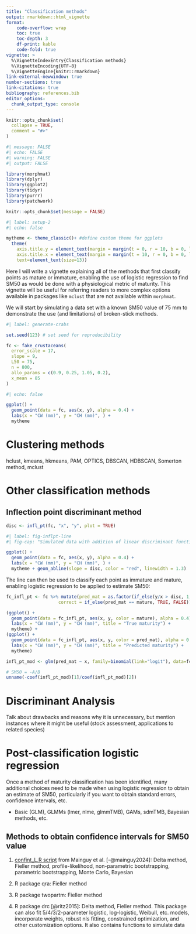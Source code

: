 ```yaml
---
title: "Classification methods"
output: rmarkdown::html_vignette
format: 
    code-overflow: wrap
    toc: true
    toc-depth: 3
    df-print: kable
    code-fold: true
vignette: >
  %\VignetteIndexEntry{Classification methods}
  %\VignetteEncoding{UTF-8}
  %\VignetteEngine{knitr::rmarkdown}
link-external-newwindow: true 
number-sections: true
link-citations: true
bibliography: references.bib
editor_options: 
  chunk_output_type: console
---
```


```r
knitr::opts_chunk$set(
  collapse = TRUE,
  comment = "#>"
)
```

```r
#| message: FALSE
#| echo: FALSE
#| warning: FALSE
#| output: FALSE

library(morphmat)
library(dplyr)
library(ggplot2)
library(tidyr)
library(purrr)
library(patchwork)

knitr::opts_chunk$set(message = FALSE)
```

```r
#| label: setup-2
#| echo: false

mytheme <- theme_classic()+ #define custom theme for ggplots
  theme(
    axis.title.y = element_text(margin = margin(t = 0, r = 10, b = 0, l = 0)),
    axis.title.x = element_text(margin = margin(t = 10, r = 0, b = 0, l = 0)),
    text=element_text(size=13))
```

Here I will write a vignette explaining all of the methods that first classify points as mature or immature, enabling the use of logistic regression to find SM50 as would be done with a physiological metric of maturity. This vignette will be useful for referring readers to more complex options available in packages like `mclust` that are not available within `morphmat`.

We will start by simulating a data set with a known SM50 value of 75 mm to demonstrate the use (and limitations) of broken-stick methods.
```r
#| label: generate-crabs

set.seed(123) # set seed for reproducibility

fc <- fake_crustaceans(
  error_scale = 17,
  slope = 9,
  L50 = 75,
  n = 800,
  allo_params = c(0.9, 0.25, 1.05, 0.2),
  x_mean = 85
)
```

```r
#| echo: false

ggplot() +
  geom_point(data = fc, aes(x, y), alpha = 0.4) +
  labs(x = "CW (mm)", y = "CH (mm)", ) +
  mytheme
```

# Clustering methods

hclust, kmeans, hkmeans, PAM, OPTICS, DBSCAN, HDBSCAN, Somerton method, mclust

# Other classification methods

## Inflection point discriminant method

```r
disc <- infl_pt(fc, "x", "y", plot = TRUE)
```

```r
#| label: fig-inflpt-line
#| fig-cap: "Simulated data with addition of linear discriminant function identified via the inflection point method"

ggplot() +
  geom_point(data = fc, aes(x, y), alpha = 0.4) +
  labs(x = "CW (mm)", y = "CH (mm)", ) +
  mytheme + geom_abline(slope = disc, color = "red", linewidth = 1.3)
```

The line can then be used to classify each point as immature and mature, enabling logistic regression to be applied to estimate SM50:
```r
fc_infl_pt <- fc %>% mutate(pred_mat = as.factor(if_else(y/x > disc, 1, 0)),
                    correct = if_else(pred_mat == mature, TRUE, FALSE))
```

```r
(ggplot() +
  geom_point(data = fc_infl_pt, aes(x, y, color = mature), alpha = 0.4) +
  labs(x = "CW (mm)", y = "CH (mm)", title = "True maturity") +
  mytheme) +
(ggplot() +
  geom_point(data = fc_infl_pt, aes(x, y, color = pred_mat), alpha = 0.4) +
  labs(x = "CW (mm)", y = "CH (mm)", title = "Predicted maturity") +
  mytheme)
```

```r
infl_pt_mod <- glm(pred_mat ~ x, family=binomial(link="logit"), data=fc_infl_pt)

# SM50 = -A/B
unname(-coef(infl_pt_mod)[1]/coef(infl_pt_mod)[2])
```


# Discriminant Analysis

Talk about drawbacks and reasons why it is unnecessary, but mention instances where it might be useful (stock assessment, applications to related species)

# Post-classification logistic regression

Once a method of maturity classification has been identified, many additional choices need to be made when using logistic regression to obtain an estimate of SM50, particularly if you want to obtain standard errors, confidence intervals, etc.

- Basic (GLM), GLMMs (lmer, nlme, glmmTMB), GAMs, sdmTMB, Bayesian methods, etc.

## Methods to obtain confidence intervals for SM50 value

1.  [confint_L.R script](https://github.com/rafamoral/L50/blob/main/confint_L.R) from Mainguy et al. [-@mainguy2024]: Delta method, Fieller method, profile-likelihood, non-parametric bootstrapping, parametric bootstrapping, Monte Carlo, Bayesian

2.  R package qra: Fieller method

3.  R package twopartm: Fieller method

4.  R package drc [@ritz2015]: Delta method, Fieller method. This package can also fit 5/4/3/2-parameter logistic, log-logistic, Weibull, etc. models, incorporate weights, robust nls fitting, constrained optimization, and other customization options. It also contains functions to simulate data
